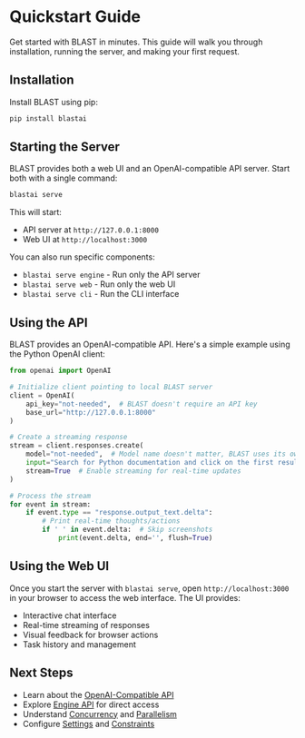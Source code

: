 # Quickstart Guide

Get started with BLAST in minutes. This guide will walk you through installation, running the server, and making your first request.

## Installation

Install BLAST using pip:

```bash
pip install blastai
```

## Starting the Server

BLAST provides both a web UI and an OpenAI-compatible API server. Start both with a single command:

```bash
blastai serve
```

This will start:
- API server at `http://127.0.0.1:8000`
- Web UI at `http://localhost:3000`

You can also run specific components:
- `blastai serve engine` - Run only the API server
- `blastai serve web` - Run only the web UI
- `blastai serve cli` - Run the CLI interface

## Using the API

BLAST provides an OpenAI-compatible API. Here's a simple example using the Python OpenAI client:

```python
from openai import OpenAI

# Initialize client pointing to local BLAST server
client = OpenAI(
    api_key="not-needed",  # BLAST doesn't require an API key
    base_url="http://127.0.0.1:8000"
)

# Create a streaming response
stream = client.responses.create(
    model="not-needed",  # Model name doesn't matter, BLAST uses its own engine
    input="Search for Python documentation and click on the first result",
    stream=True  # Enable streaming for real-time updates
)

# Process the stream
for event in stream:
    if event.type == "response.output_text.delta":
        # Print real-time thoughts/actions
        if ' ' in event.delta:  # Skip screenshots
            print(event.delta, end='', flush=True)
```

## Using the Web UI

Once you start the server with `blastai serve`, open `http://localhost:3000` in your browser to access the web interface. The UI provides:

- Interactive chat interface
- Real-time streaming of responses
- Visual feedback for browser actions
- Task history and management

## Next Steps

- Learn about the [OpenAI-Compatible API](/guides/openai-compatible-api)
- Explore [Engine API](/guides/engine-api) for direct access
- Understand [Concurrency](/guides/concurrency) and [Parallelism](/guides/parallelism)
- Configure [Settings](/guides/settings) and [Constraints](/guides/constraints)